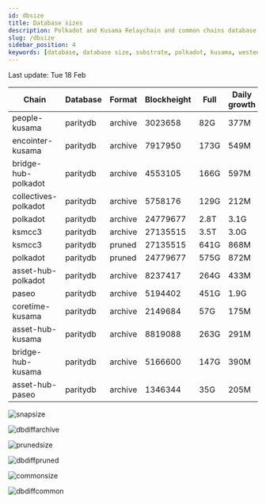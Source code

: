```yaml
---
id: dbsize
title: Database sizes
description: Polkadot and Kusama Relaychain and common chains database sizes
slug: /dbsize
sidebar_position: 4
keywords: [database, database size, substrate, polkadot, kusama, westend]
---
```



Last update: Tue 18 Feb

| Chain    | Database   | Format | Blockheight | Full         | Daily growth |
| ------------------------| ----------- | -------- | ------- | ---------- | ----- | 
| people-kusama | paritydb | archive | 3023658 | 82G | 377M |
| encointer-kusama | paritydb | archive | 7917950 | 173G | 549M |
| bridge-hub-polkadot | paritydb | archive | 4553105 | 166G | 597M |
| collectives-polkadot | paritydb | archive | 5758176 | 129G | 212M |
| polkadot | paritydb | archive | 24779677 | 2.8T | 3.1G |
| ksmcc3 | paritydb | archive | 27135515 | 3.5T | 3.0G |
| ksmcc3 | paritydb | pruned | 27135515 | 641G | 868M |
| polkadot | paritydb | pruned | 24779677 | 575G | 872M |
| asset-hub-polkadot | paritydb | archive | 8237417 | 264G | 433M |
| paseo | paritydb | archive | 5194402 | 451G | 1.9G |
| coretime-kusama | paritydb | archive | 2149684 | 57G | 175M |
| asset-hub-kusama | paritydb | archive | 8819088 | 263G | 291M |
| bridge-hub-kusama | paritydb | archive | 5166600 | 147G | 390M |
| asset-hub-paseo | paritydb | archive | 1346344 | 35G | 205M |

![snapsize](/img/archivesize.png)

![dbdiffarchive](/img/dbdiffrelay.png)

![prunedsize](/img/prunedsize.png)

![dbdiffpruned](/img/dbdiffpruned.png)

![commonsize](/img/commonsize.png)

![dbdiffcommon](/img/dbdiffcommon.png)
